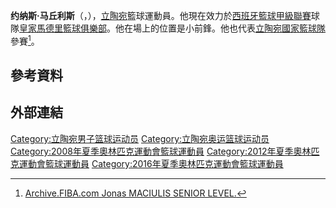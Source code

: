 {{世大運獎牌記錄
|項目=籃球
|a1=2007
|b1=1
}}
'''约纳斯·马丘利斯'''（{{lang-lt|'''Jonas Mačiulis'''}}，{{bd|1985年|2月10日||}}），[[立陶宛|立陶宛]]籃球運動員。他現在效力於[[西班牙籃球甲級聯賽|西班牙籃球甲級聯賽]]球隊[[皇家馬德里籃球俱樂部|皇家馬德里籃球俱樂部]]。他在場上的位置是小前鋒。他也代表[[立陶宛國家籃球隊|立陶宛國家籃球隊]]參賽<ref>[http://archive.fiba.com/pages/eng/fa/p/rpp//q/Jonas%20MACIULIS/pid/38703/_//players.html Archive.FIBA.com Jonas MACIULIS SENIOR LEVEL.]</ref>。

== 參考資料 ==
{{Reflist}}

== 外部連結 ==
{{2008年夏季奥运会立陶宛男子篮球阵容}}
{{2010年男篮世锦赛立陶宛队阵容}}
{{2012年夏季奥运会立陶宛男子篮球阵容}}
{{2014年男篮世界杯立陶宛队阵容}}
{{2016年夏季奥运会立陶宛男子篮球阵容}}

{{Authority control}}
{{DEFAULTSORT:Mačiulis, Jonas}}
[[Category:立陶宛男子篮球运动员|Category:立陶宛男子篮球运动员]]
[[Category:立陶宛奥运篮球运动员|Category:立陶宛奥运篮球运动员]]
[[Category:2008年夏季奧林匹克運動會籃球運動員|Category:2008年夏季奧林匹克運動會籃球運動員]]
[[Category:2012年夏季奧林匹克運動會籃球運動員|Category:2012年夏季奧林匹克運動會籃球運動員]]
[[Category:2016年夏季奧林匹克運動會籃球運動員|Category:2016年夏季奧林匹克運動會籃球運動員]]